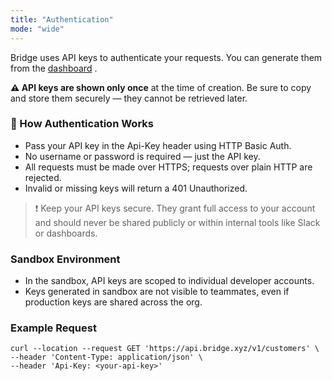 ```yaml
---
title: "Authentication"
mode: "wide"
---
```


Bridge uses API keys to authenticate your requests. You can generate them from the [dashboard](http://dashboard.bridge.xyz/app/keys) .

**⚠️ API keys are shown only once** at the time of creation. Be sure to copy and store them securely — they cannot be retrieved later.

### 🔑 How Authentication Works

- Pass your API key in the Api-Key header using HTTP Basic Auth.
- No username or password is required — just the API key.
- All requests must be made over HTTPS; requests over plain HTTP are rejected.
- Invalid or missing keys will return a 401 Unauthorized.

> ❗️ Keep your API keys secure. They grant full access to your account and should never be shared publicly or within internal tools like Slack or dashboards.

### Sandbox Environment

- In the sandbox, API keys are scoped to individual developer accounts.
- Keys generated in sandbox are not visible to teammates, even if production keys are shared across the org.

### Example Request

```shell
curl --location --request GET 'https://api.bridge.xyz/v1/customers' \
--header 'Content-Type: application/json' \
--header 'Api-Key: <your-api-key>'
```